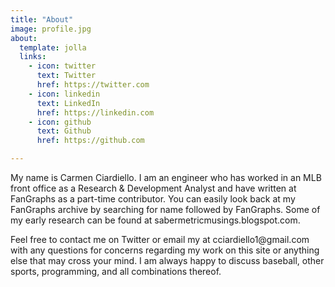 ```yaml
---
title: "About"
image: profile.jpg
about:
  template: jolla
  links:
    - icon: twitter
      text: Twitter
      href: https://twitter.com
    - icon: linkedin
      text: LinkedIn
      href: https://linkedin.com
    - icon: github
      text: Github
      href: https://github.com

---
```


My name is Carmen Ciardiello. I am an engineer who has worked in an MLB front office as a Research & Development Analyst and have written at FanGraphs as a part-time contributor. You can easily look back at my FanGraphs archive by searching for name followed by FanGraphs. Some of my early research can be found at sabermetricmusings.blogspot.com.  

Feel free to contact me on Twitter or email my at cciardiello1@gmail.com with any questions for concerns regarding my work on this site or anything else that may cross your mind. I am always happy to discuss baseball, other sports, programming, and all combinations thereof. 
